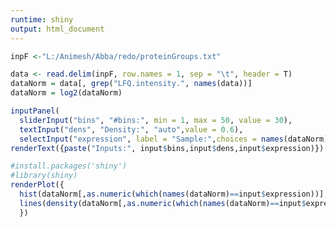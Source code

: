 ---
runtime: shiny
output: html_document
---

```{r data}
inpF <-"L:/Animesh/Abba/redo/proteinGroups.txt"
```

```{r summary}
data <- read.delim(inpF, row.names = 1, sep = "\t", header = T)
dataNorm = data[, grep("LFQ.intensity.", names(data))]
dataNorm = log2(dataNorm)
```

```{r custum, echo=FALSE}
inputPanel(
  sliderInput("bins", "#bins:", min = 1, max = 50, value = 30),
  textInput("dens", "Density:", "auto",value = 0.6), 
  selectInput("expression", label = "Sample:",choices = names(dataNorm), selected = names(dataNorm)[6]))
renderText({paste("Inputs:", input$bins,input$dens,input$expression)})
```

```{r plot, echo = FALSE}
#install.packages('shiny')
#library(shiny)
renderPlot({
  hist(dataNorm[,as.numeric(which(names(dataNorm)==input$expression))],breaks = as.numeric(input$bins),probability = TRUE,col="orange")
  lines(density(dataNorm[,as.numeric(which(names(dataNorm)==input$expression))], adjust = as.numeric(input$dens)),col="blue")
  })
```


